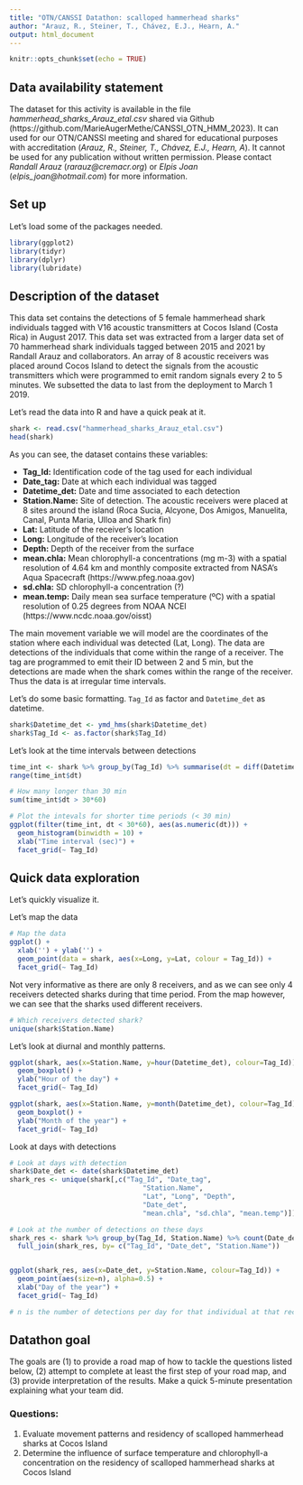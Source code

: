 ```yaml
---
title: "OTN/CANSSI Datathon: scalloped hammerhead sharks"
author: "Arauz, R., Steiner, T., Chávez, E.J., Hearn, A."
output: html_document
---
```


```r
knitr::opts_chunk$set(echo = TRUE)
```

## Data availability statement

The dataset for this activity is available in the file *hammerhead_sharks_Arauz_etal.csv* shared via Github (https://github.com/MarieAugerMethe/CANSSI_OTN_HMM_2023). It can used for our OTN/CANSSI meeting and shared for educational purposes with accreditation (*Arauz, R., Steiner, T., Chávez, E.J., Hearn, A*). It cannot be used for any publication without written permission. Please contact *Randall Arauz* (*rarauz@cremacr.org*) or *Elpis Joan* (*elpis_joan@hotmail.com*) for more information.

## Set up

Let's load some of the packages needed.

```r
library(ggplot2)
library(tidyr)
library(dplyr)
library(lubridate)
```

## Description of the dataset

This data set contains the detections of 5 female hammerhead shark individuals tagged with V16 acoustic transmitters at Cocos Island (Costa Rica) in August 2017. This data set was extracted from a larger data set of 70 hammerhead shark individuals tagged between 2015 and 2021 by Randall Arauz and collaborators. An array of 8 acoustic receivers was placed around Cocos Island to detect the signals from the acoustic transmitters which were programmed to emit random signals every 2 to 5 minutes. We subsetted the data to last from the deployment to March 1 2019.

Let's read the data into R and have a quick peak at it.
```r
shark <- read.csv("hammerhead_sharks_Arauz_etal.csv")
head(shark)
```

As you can see, the dataset contains these variables:

- **Tag_Id:** Identification code of the tag used for each individual
- **Date_tag:** Date at which each individual was tagged
- **Datetime_det:** Date and time associated to each detection
- **Station.Name:** Site of detection. The acoustic receivers were placed at 8 sites around the island (Roca Sucia, Alcyone, Dos Amigos, Manuelita, Canal, Punta Maria, Ulloa and Shark fin)
- **Lat:** Latitude of the receiver's location
- **Long:** Longitude of the receiver's location
- **Depth:** Depth of the receiver from the surface
- **mean.chla:** Mean chlorophyll-a concentrations (mg m-3) with a spatial resolution of 4.64 km and monthly composite extracted from NASA's Aqua Spacecraft (https://www.pfeg.noaa.gov)
- **sd.chla:** SD chlorophyll-a concentration (?)
- **mean.temp:** Daily mean sea surface temperature (ºC) with a spatial resolution of 0.25 degrees from NOAA NCEI (https://www.ncdc.noaa.gov/oisst)

The main movement variable we will model are the coordinates of the station where each individual was detected (Lat, Long). The data are detections of the individuals that come within the range of a receiver. The tag are programmed to emit their ID between 2 and 5 min, but the detections are made when the shark comes within the range of the receiver. Thus the data is at irregular time intervals.

Let's do some basic formatting. `Tag_Id` as factor and `Datetime_det` as datetime.

```r
shark$Datetime_det <- ymd_hms(shark$Datetime_det)
shark$Tag_Id <- as.factor(shark$Tag_Id)
```

Let's look at the time intervals between detections

```r
time_int <- shark %>% group_by(Tag_Id) %>% summarise(dt = diff(Datetime_det))
range(time_int$dt)

# How many longer than 30 min
sum(time_int$dt > 30*60)

# Plot the intevals for shorter time periods (< 30 min)
ggplot(filter(time_int, dt < 30*60), aes(as.numeric(dt))) + 
  geom_histogram(binwidth = 10) +
  xlab("Time interval (sec)") +
  facet_grid(~ Tag_Id)
```

## Quick data exploration

Let's quickly visualize it.

Let's map the data

```r
# Map the data
ggplot() +
  xlab('') + ylab('') +
  geom_point(data = shark, aes(x=Long, y=Lat, colour = Tag_Id)) +
  facet_grid(~ Tag_Id)
```

Not very informative as there are only 8 receivers, and as we can see only 4 receivers detected sharks during that time period. From the map however, we can see that the sharks used different receivers.

```r
# Which receivers detected shark?
unique(shark$Station.Name)
```

Let's look at diurnal and monthly patterns.

```r
ggplot(shark, aes(x=Station.Name, y=hour(Datetime_det), colour=Tag_Id)) + 
  geom_boxplot() +
  ylab("Hour of the day") +
  facet_grid(~ Tag_Id)

ggplot(shark, aes(x=Station.Name, y=month(Datetime_det), colour=Tag_Id)) + 
  geom_boxplot() +
  ylab("Month of the year") +
  facet_grid(~ Tag_Id)
```

Look at days with detections

```r
# Look at days with detection
shark$Date_det <- date(shark$Datetime_det)
shark_res <- unique(shark[,c("Tag_Id", "Date_tag",
                                 "Station.Name", 
                                 "Lat", "Long", "Depth",
                                 "Date_det",
                                 "mean.chla", "sd.chla", "mean.temp")])

# Look at the number of detections on these days
shark_res <- shark %>% group_by(Tag_Id, Station.Name) %>% count(Date_det) %>% 
  full_join(shark_res, by= c("Tag_Id", "Date_det", "Station.Name"))


ggplot(shark_res, aes(x=Date_det, y=Station.Name, colour=Tag_Id)) + 
  geom_point(aes(size=n), alpha=0.5) +
  xlab("Day of the year") +
  facet_grid(~ Tag_Id)

# n is the number of detections per day for that individual at that receiver
```

## Datathon goal

The goals are (1) to provide a road map of how to tackle the questions listed below, (2) attempt to complete at least the first step of your road map, and (3) provide interpretation of the results. Make a quick 5-minute presentation explaining what your team did.

### Questions:

1. Evaluate movement patterns and residency of scalloped hammerhead sharks at Cocos Island 
2. Determine the influence of surface temperature and chlorophyll-a concentration on the residency of scalloped hammerhead sharks at Cocos Island 

